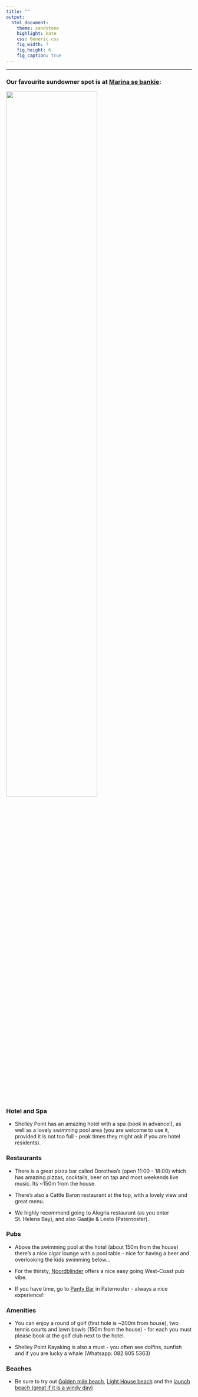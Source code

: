 ```yaml
---
title: ""
output:
  html_document:
    theme: sandstone
    highlight: kate
    css: Generic.css
    fig_width: 7
    fig_height: 6
    fig_caption: true
---
```


***

### Our favourite sundowner spot is at [Marina se bankie](https://goo.gl/maps/cpqhR3hfDWWHBvKF9):

![](img/Sundown.jpg){width=70%}


### Hotel and Spa

* Shelley Point has an amazing hotel with a spa (book in advance!), as well as a lovely swimming pool area (you are welcome to use it, provided it is not too full - peak times they might ask if you are hotel residents).

### Restaurants

* There is a great pizza bar called Dorothea's (open 11:00 - 18:00) which has amazing pizzas, cocktails, beer on tap and most weekends live music. Its ~150m from the house. 

* There's also a Cattle Baron restaurant at the top, with a lovely view and great menu.

* We highly recommend going to Alegria restaurant (as you enter St. Helena Bay), and also Gaatjie & Leeto (Paternoster).

### Pubs

* Above the swimming pool at the hotel (about 150m from the house) there's a nice cigar lounge with a pool table - nice for having a beer and overlooking the kids swimming below...

* For the thirsty, [Noordblinder](https://goo.gl/maps/nCvzuv2CW468daEs9) offers a nice easy going West-Coast pub vibe.

* If you have time, go to [Panty Bar](https://goo.gl/maps/cDQva4kc9SjL3pj67) in Paternoster - always a nice experience!

### Amenities

* You can enjoy a round of golf (first hole is ~200m from house), two tennis courts and lawn bowls (150m from the house) - for each you must please book at the golf club next to the hotel.

* Shelley Point Kayaking is also a must - you often see dolfins, sunfish and if you are lucky a whale (Whatsapp: 082 805 5363)

### Beaches

* Be sure to try out [Golden mile beach](https://goo.gl/maps/GsC7KPvfA5DCc3s88), [Light House beach](https://goo.gl/maps/vzUAc24WbHjdLi7X8) and the [launch beach (great if it is a windy day)](https://goo.gl/maps/Qt3m2vcvth4TatUw7)


